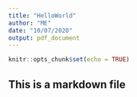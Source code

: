 ```yaml
---
title: "HelloWorld"
author: "ME"
date: "10/07/2020"
output: pdf_document
---
```


```r
knitr::opts_chunk$set(echo = TRUE)
```

## This is a markdown file
